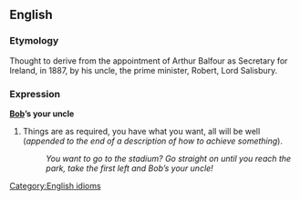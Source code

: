 ==English==
===Etymology===
Thought to derive from the appointment of Arthur Balfour as Secretary for Ireland, in 1887, by his uncle, the prime minister, Robert, Lord Salisbury.
===Expression===
'''[[Bob]]’s your uncle'''

#Things are as required, you have what you want, all will be well (''appended to the end of a description of how to achieve something'').
#:''You want to go to the stadium?  Go straight on until you reach the park, take the first left and Bob’s your uncle!''

[[Category:English idioms]]